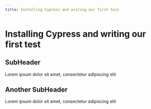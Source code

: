 ```yaml
---
title: Installing Cypress and writing our first test
---
```

# Installing Cypress and writing our first test

## SubHeader
Lorem ipsum dolor sit amet, consectetur adipiscing elit

## Another SubHeader
Lorem ipsum dolor sit amet, consectetur adipiscing elit